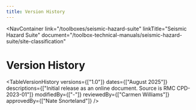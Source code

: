 ```yaml
---
title: Version History
---
```



<NavContainer 
  link="/toolboxes/seismic-hazard-suite"
  linkTitle="Seismic Hazard Suite"
  document="/toolbox-technical-manuals/seismic-hazard-suite/site-classification"
></NavContainer>

# Version History

<TableVersionHistory 
    versions={["1.0"]}
    dates={["August 2025"]}
    descriptions={["Initial release as an online document. Source is RMC CPD-2023-01"]}
    modifiedBy={["-"]}
    reviewedBy={["Carmen Williams"]}
    approvedBy={["Nate Snorteland"]} 
/>
